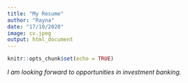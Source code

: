 ```yaml
---
title: "My Resume"
author: "Rayna"
date: "17/10/2020"
image: cv.jpeg
output: html_document
---
```


```r
knitr::opts_chunk$set(echo = TRUE)
```

 *I am looking forward to opportunities in investment banking.*
 
